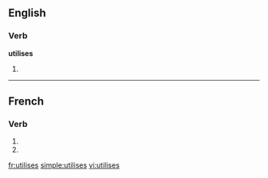 {{also|utilisés}}
==English==

===Verb===
'''utilises'''

# {{third-person singular of|[[utilise]]}}

----

==French==

===Verb===
{{fr-verb-form}}

# {{form of|[[second-person|Second-person]] [[singular]] [[present indicative]]|utiliser|lang=French}}
# {{form of|Second-person singular [[present subjunctive]]|utiliser|lang=French}}

[[fr:utilises]]
[[simple:utilises]]
[[vi:utilises]]